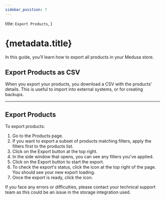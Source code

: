 ```yaml
---
sidebar_position: 7
---
```



  title: `Export Products`,
}

# {metadata.title}

In this guide, you’ll learn how to export all products in your Medusa store.

## Export Products as CSV

When you export your products, you download a CSV with the products' details. This is useful to import into external systems, or for creating backups.

---

## Export Products

To export products:

1. Go to the Products page.
2. If you want to export a subset of products matching filters, apply the filters first to the products list.
3. Click on the Export button at the top right.
4. In the side window that opens, you can see any filters you've applied.
5. Click on the Export button to start the export.
6. To check the export's status, click the <InlineIcon Icon={BellAlert} alt="bell" /> icon at the top right of the page. You should see your new export loading.
7. Once the export is ready, click the <InlineIcon Icon={ArrowDownTray} alt="download" /> icon.

<Note>

If you face any errors or difficulties, please contact your technical support team as this could be an issue in the storage integration used.

</Note>
